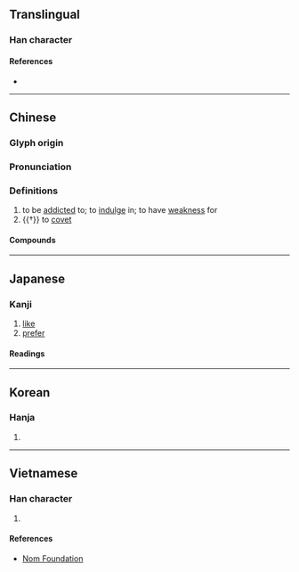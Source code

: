 {{character info}}
==Translingual==

===Han character===
{{Han char|rn=30|rad=口|as=10|sn=13|four=64061|canj=RJPA|ids=⿰口耆}}

====References====
* {{Han ref|kx=0203.060|dkj=04089|dj=0425.250|hdz=10664.160|uh=55DC|ud=21980|bh=B6DD|bd=46813}}

----

==Chinese==
{{zh-forms}}

===Glyph origin===
{{Han etym}}

===Pronunciation===
{{zh-pron
|m=shì
|c=si3
|mn=ml:sī
|mc=y
|oc=y
|cat=v
}}

===Definitions===
{{zh-hanzi}}

# to be [[addicted]] to; to [[indulge]] in; to have [[weakness]] for
# {{†}} to [[covet]]

====Compounds====
{{zh-der|嗜之如命|嗜好|嗜慾|嗜殺成性|嗜痂之癖|嗜痂成癖|嗜睡症|嗜酒|癖嗜|酷嗜|嗜血}}

----

==Japanese==

===Kanji===
{{ja-kanji|grade=|rs=口10}}

# [[like]]
# [[prefer]]

====Readings====
{{ja-readings
|goon=じ
|kanon=し
|kun=たしな-む
}}

----

==Korean==

===Hanja===
{{ko-hanja|hangeul=기|rv=gi|mr=ki}}

# {{rfdef|ko|sort=口10}}

----

==Vietnamese==

===Han character===
{{vi-hantu|[[thị]]|rs=口10}}

# {{rfdef|vi|sort=口10}}

====References====
* [http://nomfoundation.org/common/nom_details.php?codepoint=55dc Nom Foundation]